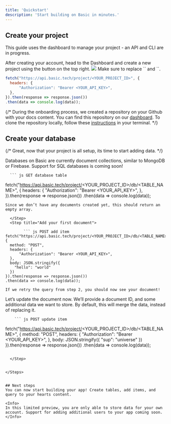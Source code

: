 ```yaml
---
title: 'Quickstart'
description: 'Start building on Basic in minutes.'
---
```


## Create your project



<Info>This guide uses the dashboard to manage your project - an API and CLI are in progress.</Info>


<Steps>
  <Step title="Create your project">
    After creating your account, head to the Dashboard and create a new project using the button on the top right.
  </Step>
  <Step title="Note your project ID, database URL, and API key (keep this a secret!)">
    <Frame>
      <img src="/images/quickstart_1.png" />
    </Frame>
  </Step>
  <Step title="You can test everything is working by making a sample fetch request to your database:">
    Make sure to replace `<YOUR_PROJECT_ID>` and `<YOUR_API_KEY>`. 
  
``` js GET Project Details
fetch("https://api.basic.tech/project/<YOUR_PROJECT_ID>", {
  headers: {
      "Authorization": "Bearer <YOUR_API_KEY>",
  },
}).then(response => response.json())
.then(data => console.log(data));
```

  </Step>
</Steps>

 
{/* <AccordionGroup>
  <Accordion icon="github" title="Clone your docs locally">
    During the onboarding process, we created a repository on your Github with
    your docs content. You can find this repository on our
    [dashboard](https://dashboard.mintlify.com). To clone the repository
    locally, follow these
    [instructions](https://docs.github.com/en/repositories/creating-and-managing-repositories/cloning-a-repository)
    in your terminal.
  </Accordion>
</AccordionGroup> */}

## Create your database

{/* Great, now that your project is all setup, its time to start adding data.  */}

<Info> Databases on Basic are currently document collections, similar to MongoDB or Firebase.  Support for SQL databases is coming soon! </Info>

<Steps>
  <Step title="Go the Data tab, and create a new table.">
  </Step>
  <Step title="You can now query all the documents within it ">

    
      ``` js GET database table
fetch("https://api.basic.tech/project/<YOUR_PROJECT_ID>/db/<TABLE_NAME>", {
  headers: {
      "Authorization": "Bearer <YOUR_API_KEY>",
  },
}).then(response => response.json())
.then(data => console.log(data));
```
Since we don’t have any documents created yet, this should return an empty array. 

  </Step>
  <Step title="Add your first document">

        ``` js POST add item
fetch("https://api.basic.tech/project/<YOUR_PROJECT_ID>/db/<TABLE_NAME>", {
  method: "POST",
  headers: {
      "Authorization": "Bearer <YOUR_API_KEY>",
  },
  body: JSON.stringify({
    "hello": "world"
  })
}).then(response => response.json())
.then(data => console.log(data));
```
    
    If we retry the query from step 2, you should now see your document!

  </Step>

 <Step title="Update the document">
 Let’s update the document now. We’ll provide a document ID, and some additional data we want to store. By default, this will merge the data, instead of replacing it.

        ``` js POST update item
fetch("https://api.basic.tech/project/<YOUR_PROJECT_ID>/db/<TABLE_NAME>", {
  method: "POST",
  headers: {
      "Authorization": "Bearer <YOUR_API_KEY>",
  },
  body: JSON.stringify({
    "sup": "universe"
  })
}).then(response => response.json())
.then(data => console.log(data));
```

  </Step>

  
</Steps>


## Next steps
You can now start building your app! Create tables, add items, and query to your hearts content.

<Info>
In this limited preview, you are only able to store data for your own account. Support for adding additional users to your app coming soon.
</Info>